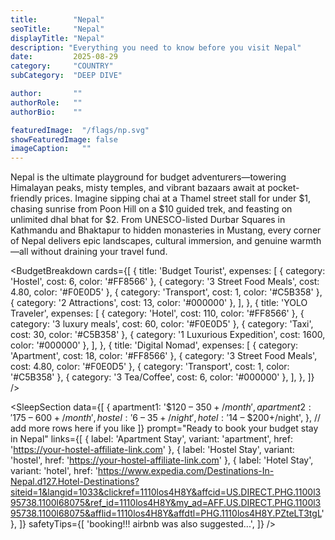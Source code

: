 ---
title:        "Nepal"
seoTitle:     "Nepal"
displayTitle: "Nepal"
description: "Everything you need to know before you visit Nepal"
date:         2025-08-29
category:     "COUNTRY"
subCategory:  "DEEP DIVE"

author:       ""
authorRole:   ""
authorBio:    ""

featuredImage:  "/flags/np.svg"
showFeaturedImage: false
imageCaption:   ""
---

<CountryPhoto
  src="/blogCountryImages/nepal/nepal-namche-bazaar.jpg"
  alt="Namche Bazaar aerial view, Everest trek, Himalaya, Nepal"
  caption="Namche Bazaar aerial view, Everest trek, Himalaya, Nepal"
/>

Nepal is the ultimate playground for budget adventurers—towering Himalayan peaks, misty temples, and vibrant bazaars await at pocket-friendly prices. Imagine sipping chai at a Thamel street stall for under $1, chasing sunrise from Poon Hill on a $10 guided trek, and feasting on unlimited dhal bhat for $2. From UNESCO-listed Durbar Squares in Kathmandu and Bhaktapur to hidden monasteries in Mustang, every corner of Nepal delivers epic landscapes, cultural immersion, and genuine warmth—all without draining your travel fund.

<BudgetBreakdown
  cards={[
    {
      title: 'Budget Tourist',
      expenses: [
        { category: 'Hostel', cost: 6, color: '#FF8566' },
        { category: '3 Street Food Meals', cost: 4.80, color: '#F0E0D5' },
        { category: 'Transport', cost: 1, color: '#C5B358' },
        { category: '2 Attractions', cost: 13, color: '#000000' },
      ],
    },
    {
      title: 'YOLO Traveler',
      expenses: [
        { category: 'Hotel', cost: 110, color: '#FF8566' },
        { category: '3 luxury meals', cost: 60, color: '#F0E0D5' },
        { category: 'Taxi', cost: 30, color: '#C5B358' },
        { category: '1 Luxurious Expedition', cost: 1600, color: '#000000' },
      ],
    },
    {
      title: 'Digital Nomad',
      expenses: [
        { category: 'Apartment', cost: 18, color: '#FF8566' },
        { category: '3 Street Food Meals', cost: 4.80, color: '#F0E0D5' },
        { category: 'Transport', cost: 1, color: '#C5B358' },
        { category: '3 Tea/Coffee', cost: 6, color: '#000000' },
      ],
    },
  ]}
/>

<FlightCTA
  title="Book Cheap Flights to Kathmandu, Nepal"
  subtitle="Your $25 a Day Adventure Awaits!"
  buttonText="Book Now"
  href="https://www.expedia.com/Destinations-In-Nepal.d127.Flight-Destinations?siteid=1&langid=1033&clickref=1011lBzxGpIM&affcid=US.DIRECT.PHG.1100l395738.1100l68075&ref_id=1011lBzxGpIM&my_ad=AFF.US.DIRECT.PHG.1100l395738.1100l68075&afflid=1011lBzxGpIM&affdtl=PHG.1011lBzxGpIM.PZc0eXIiqB"
/>

<TourSectionStarter 
    subHeader="Explore Nepal’s Budget-Friendly Tours and Day Trips" 
    paragraph="Dive into a sunrise Sarangkot hilltop bike tour, paddle across Phewa Lake at dawn, or join a group safari in Chitwan National Park for under $30. Trek the Annapurna foothills via village teahouses, wander through rhododendron-lined trails, or join free local festivals in Pokhara and Kathmandu. Whether you crave wildlife, culture, or off-the-beaten-path adventures, these wallet-wise excursions unlock the real Nepal without the hefty price tag." 
/>

<TourCTA
  partnerId="P00249582"
  widgetRef="W-ced49aba-90dc-448f-95de-680afba40ba9"
  toursLink="https://www.viator.com/en-CA/Nepal/d724?pid=P00249582&mcid=42383&medium=link"
  destination="Nepal"
/>

<SleepSectionStarter 
    subHeader="Budget Beds to Luxury Steals: Nepal’s Affordable Lodging" 
    paragraph="Travel in March–May or September–November for clear skies and shoulder-season discounts. Hostel dorms in Kathmandu start at $4 a night; private guesthouse rooms go for $10–$15. Along trekking routes, Himalayan teahouses offer beds and meals included for about $12. In Pokhara, bamboo treehouses and lakeside cottages begin at $8, while boutique hotels in Patan and Lumbini deliver boutique comfort from $20. Every stay brings cozy vibes, reliable Wi-Fi, and unbeatable value." 
/>

<SleepSection
  data={[
    {
      apartment1: '$120 – $350+/month',
      apartment2: '$175 – $600+/month',
      hostel:     '$6 – $35+/night',
      hotel:      '$14 – $200+/night',
    },
    // add more rows here if you like
  ]}
  prompt="Ready to book your budget stay in Nepal"
  links={[
    {
      label:   'Apartment Stay',
      variant: 'apartment',
      href:    'https://your-hostel-affiliate-link.com'
    },
    {
      label:   'Hostel Stay',
      variant: 'hostel',
      href:    'https://your-hostel-affiliate-link.com'
    },
    {
      label:   'Hotel Stay',
      variant: 'hotel',
      href:    'https://www.expedia.com/Destinations-In-Nepal.d127.Hotel-Destinations?siteid=1&langid=1033&clickref=1110los4H8Y&affcid=US.DIRECT.PHG.1100l395738.1100l68075&ref_id=1110los4H8Y&my_ad=AFF.US.DIRECT.PHG.1100l395738.1100l68075&afflid=1110los4H8Y&affdtl=PHG.1110los4H8Y.PZteLT3tgL'
    },
  ]}
  safetyTips={[
    'booking!!! airbnb was also suggested...',
  ]}
/>

